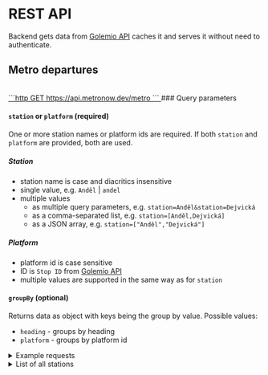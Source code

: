# REST API

Backend gets data from [Golemio API](https://api.golemio.cz/pid/docs/openapi/) caches it and serves it without need to authenticate.

## Metro departures

<br />

<a href="https://api.metronow.dev/metro?station=andel" target="_blank">
    ```http GET https://api.metronow.dev/metro ```
</a>
### Query parameters

#### `station` or `platform` (required)

One or more station names or platform ids are required. If both `station` and `platform` are provided, both are used.

##### Station

-   station name is case and diacritics insensitive
-   single value, e.g. `Anděl` | `andel`
-   multiple values
    -   as multiple query parameters, e.g. `station=Anděl&station=Dejvická`
    -   as a comma-separated list, e.g. `station=[Anděl,Dejvická]`
    -   as a JSON array, e.g. `station=["Anděl","Dejvická"]`

##### Platform

-   platform id is case sensitive
-   ID is `Stop ID` from [Golemio API](https://api.golemio.cz/pid/docs/openapi/#/%F0%9F%A7%BE%20GTFS%20Static/get_gtfs_stops)
-   multiple values are supported in the same way as for `station`

#### `groupBy` (optional)

Returns data as object with keys being the group by value. Possible values:

-   `heading` - groups by heading
-   `platform` - groups by platform id

<details>
  <summary>Example requests</summary>
```http
## ONE STATION

GET https://api.metronow.dev/metro?station=Anděl

# Can be also written as:

GET https://api.metronow.dev/metro?station=andel

## MULTIPLE STATIONS

# As multiple query parameters:

GET https://api.metronow.dev/metro?station=Anděl&station=Dejvická

# As a comma-separated list:

GET https://api.metronow.dev/metro?station=[Anděl,Dejvická]

# As a JSON array:

GET https://api.metronow.dev/metro?station=["Anděl","Dejvická"]

````
</details>
<details>
  <summary>Response</summary>
**Response schema:**
```json
[
    {
        "delay": "int", // in seconds (can be negative)
        "departure": "string", // ISO 8601
        "heading": "string", // last stop
        "line": "A" | "B" | "C"
    },
    ...
]
````

**Example response:**

```json
[
    {
        "delay": 10,
        "departure": "2024-06-18T04:45:25+02:00",
        "heading": "Černý Most",
        "line": "B"
    }
]
```

**Response schema with `groupBy`:**

```json
{
    [platform id | heading]: [
        {
            "delay": "int", // in seconds (can be negative)
            "departure": "string", // ISO 8601
            "heading": "string", // last stop
            "line": "A" | "B" | "C"
        }
    ],
    [platform id | heading]: [
        ...
    ]
}
```

**Example response with `groupBy`:**

```json
{
    "U458Z102P": [
        {
            "delay": 10,
            "departure": "2024-06-18T04:45:25+02:00",
            "heading": "Černý Most",
            "line": "B"
        }
    ]
}
```

</details>

<details>
    <summary>List of all stations</summary>
    <li>Anděl</li>
    <li>Bořislavka</li>
    <li>Budějovická</li>
    <li>Černý Most</li>
    <li>Českomoravská</li>
    <li>Dejvická</li>
    <li>Depo Hostivař</li>
    <li>Flora</li>
    <li>Florenc</li>
    <li>Háje</li>
    <li>Hlavní nádraží</li>
    <li>Hloubětí</li>
    <li>Hradčanská</li>
    <li>Hůrka</li>
    <li>Chodov</li>
    <li>I. P. Pavlova</li>
    <li>Invalidovna</li>
    <li>Jinonice</li>
    <li>Jiřího z Poděbrad</li>
    <li>Kačerov</li>
    <li>Karlovo náměstí</li>
    <li>Kobylisy</li>
    <li>Kolbenova</li>
    <li>Křižíkova</li>
    <li>Ládví</li>
    <li>Letňany</li>
    <li>Luka</li>
    <li>Lužiny</li>
    <li>Malostranská</li>
    <li>Můstek</li>
    <li>Muzeum</li>
    <li>Nádraží Holešovice</li>
    <li>Nádraží Veleslaví</li>
    <li>Náměstí Míru</li>
    <li>Náměstí Republiky</li>
    <li>Národní třída</li>
    <li>Nemocnice Motol</li>
    <li>Nové Butovice</li>
    <li>Opatov</li>
    <li>Palmovka</li>
    <li>Pankrác</li>
    <li>Petřiny</li>
    <li>Pražského povstání</li>
    <li>Prosek</li>
    <li>Radlická</li>
    <li>Rajská zahrada</li>
    <li>Roztyly</li>
    <li>Skalka</li>
    <li>Smíchovské nádraží</li>
    <li>Staroměstská</li>
    <li>Stodůlky</li>
    <li>Strašnická</li>
    <li>Střížkov</li>
    <li>Vltavská</li>
    <li>Vysočanská</li>
    <li>Vyšehrad</li>
    <li>Zličí</li>
    <li>Želivského</li>
</details>
